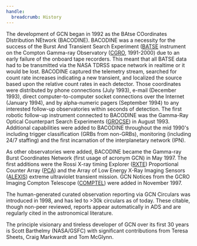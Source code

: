 ```yaml
---
handle:
  breadcrumb: History
---
```


The development of GCN began in 1992 as the BAtse COordinates DIstribution NEtwork (BACODINE). BACODINE was a necessity for the success of the Burst And Transient Search Experiment ([BATSE](https://heasarc.gsfc.nasa.gov/docs/cgro/batse/) instrument on the Compton Gamma-ray Observatory ([CGRO](https://heasarc.gsfc.nasa.gov/docs/cgro/cgro.html), 1991-2000) due to an early failure of the onboard tape recorders. This meant that all BATSE data had to be transmitted via the NASA TDRSS space network in realtime or it would be lost. BACODINE captured the telemetry stream, searched for count rate increases indicating a new transient, and localized the source based upon the relative count rates in each detector. Those coordinates were distributed by phone connections (July 1993), e-mail (December 1993), direct computer-to-computer socket connections over the Internet (January 1994), and by alpha-numeric pagers (September 1994) to any interested follow-up observatories within seconds of detection. The first robotic follow-up instrument connected to BACODINE was the Gamma-Ray Optical Counterpart Search Experiments ([GROCSE](https://ui.adsabs.harvard.edu/abs/1995Ap%26SS.231..255A/abstract)) in August 1993. Additional capabilities were added to BACODINE throughout the mid 1990's including trigger classification (GRBs from non-GRBs), monitoring (including 24/7 staffing) and the first incarnation of the interplanetary network (IPN).

<!-- import logo from '~/img/gcn_history.png'

<img
  src={logo}
  align="right"
  alt="Timeline of GCN Development History"
  className="grid-col-6 mobile-lg:grid-col-4 tablet:grid-col-2 desktop:grid-col-3 height-auto"
/> -->

As other observatories were added, BACODINE became the Gamma-ray Burst Coordinates Network (first usage of acronym GCN) in May 1997. The first additions were the Rossi X-ray timing Explorer ([RXTE](https://heasarc.gsfc.nasa.gov/docs/xte/learning_center/index.html)) Proportional Counter Array ([PCA](https://heasarc.gsfc.nasa.gov/docs/xte/learning_center/pca.html)) and the Array of Low Energy X-Ray Imaging Sensors ([ALEXIS](https://heasarc.gsfc.nasa.gov/docs/heasarc/missions/alexis.html)) extreme ultraviolet transient mission. GCN Notices from the GCRO Imaging Compton Telescope ([COMPTEL](https://heasarc.gsfc.nasa.gov/docs/cgro/comptel/)) were added in November 1997.

The human-generated curated observation reporting via GCN Circulars was introduced in 1998, and has led to >30k circulars as of today. These citable, though non-peer reviewed, reports appear automatically in ADS and are regularly cited in the astronomical literature.

The principle visionary and tireless developer of GCN over its first 30 years is Scott Barthelmy (NASA/GSFC) with significant contributions from Teresa Sheets, Craig Markwardt and Tom McGlynn.
